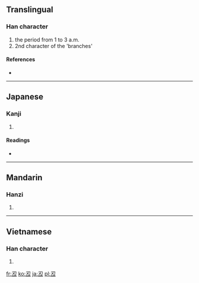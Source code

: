{{also|丑}}<!-- may be replaced by zh-forms -->
==Translingual==

===Han character===
{{Han char|rn=1|rad=一|as=03|sn=4|four=|canj=尸大一 (SKM)}}

# the period from 1 to 3 a.m.
# 2nd character of the 'branches'

====References====
* {{Han ref|kx=0077.061|dkj=00028|hdz=10013.021|uh=4E12|ud=19986}}

----

==Japanese==

===Kanji===
{{ja-kanji|grade=|rs=一03}}

# {{defn|Japanese|sort=一03}}

====Readings====
* {{ja-readings|on=[[ちゅう]] (chū)|kun=[[うし]] (ushi)}}

----

==Mandarin==

===Hanzi===
{{cmn-hanzi|pin=[[chǒu]] ([[chou3]])|wg=ch'ou<sup>3</sup>}}

# {{defn|Mandarin|sort=一03}}

----

==Vietnamese==

===Han character===
{{vi-hantu|[[giấu]]|rs=一03}}

# {{defn|Vietnamese|sort=一03}}

[[fr:丒]]
[[ko:丒]]
[[ja:丒]]
[[pl:丒]]